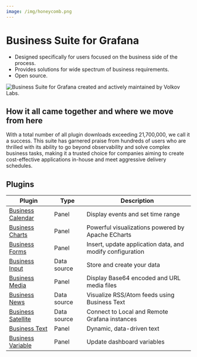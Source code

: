 ```yaml
---
image: /img/honeycomb.png
---
```



# Business Suite for Grafana

- Designed specifically for users focused on the business side of the process.
- Provides solutions for wide spectrum of business requirements.
- Open source.

<Image
  title="Business Suite for Grafana created and actively maintained by Volkov Labs."
  src="/img/honeycomb.png"
/>

## How it all came together and where we move from here

With a total number of all plugin downloads exceeding 21,700,000, we call it a success. This suite has garnered praise from hundreds of users who are thrilled with its ability to go beyond observability and solve complex business tasks, making it a trusted choice for companies aiming to create cost-effective applications in-house and meet aggressive delivery schedules.

<BlogPost id="business-suite-20240802" />

## Plugins

| Plugin                                         | Type        | Description                                               |
| ---------------------------------------------- | ----------- | --------------------------------------------------------- |
| [Business Calendar](business-calendar)         | Panel       | Display events and set time range                         |
| [Business Charts](business-charts)             | Panel       | Powerful visualizations powered by Apache ECharts         |
| [Business Forms](business-forms)               | Panel       | Insert, update application data, and modify configuration |
| [Business Input](volkovlabs-static-datasource) | Data source | Store and create your data                                |
| [Business Media](business-media)               | Panel       | Display Base64 encoded and URL media files                |
| [Business News](business-news)                 | Data source | Visualize RSS/Atom feeds using Business Text              |
| [Business Satellite](business-satellite)       | Data source | Connect to Local and Remote Grafana instances             |
| [Business Text](business-text)                 | Panel       | Dynamic, data-driven text                                 |
| [Business Variable](volkovlabs-variable-panel) | Panel       | Update dashboard variables                                |

<Feedback />
